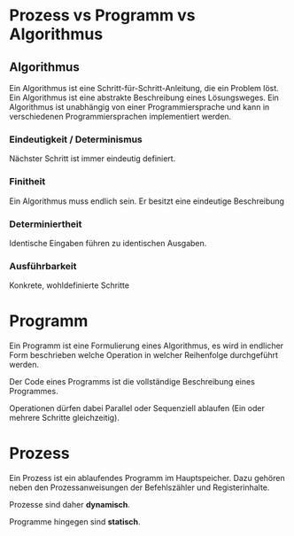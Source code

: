 # Prozess vs Programm vs Algorithmus

## Algorithmus

Ein Algorithmus ist eine Schritt-für-Schritt-Anleitung, die ein Problem löst.
Ein Algorithmus ist eine abstrakte Beschreibung eines Lösungsweges. Ein Algorithmus ist unabhängig von einer Programmiersprache und kann in verschiedenen Programmiersprachen implementiert werden.

### Eindeutigkeit / Determinismus

Nächster Schritt ist immer eindeutig definiert.

### Finitheit

Ein Algorithmus muss endlich sein. Er besitzt eine eindeutige Beschreibung

### Determiniertheit

Identische Eingaben führen zu identischen Ausgaben.

### Ausführbarkeit

Konkrete, wohldefinierte Schritte

# Programm

Ein Programm ist eine Formulierung eines Algorithmus,
es wird in endlicher Form beschrieben welche Operation in welcher Reihenfolge durchgeführt werden.

Der Code eines Programms ist die vollständige Beschreibung eines Programmes.

Operationen dürfen dabei Parallel oder Sequenziell ablaufen (Ein oder mehrere Schritte gleichzeitig).

# Prozess

Ein Prozess ist ein ablaufendes Programm im Hauptspeicher. Dazu gehören neben den Prozessanweisungen
der Befehlszähler und Registerinhalte.

Prozesse sind daher **dynamisch**.

Programme hingegen sind **statisch**.
